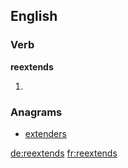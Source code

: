 ==English==

===Verb===
'''reextends'''

# {{third-person singular of|[[reextend]]}}

===Anagrams===
* [[extenders#English|extenders]]

[[de:reextends]]
[[fr:reextends]]